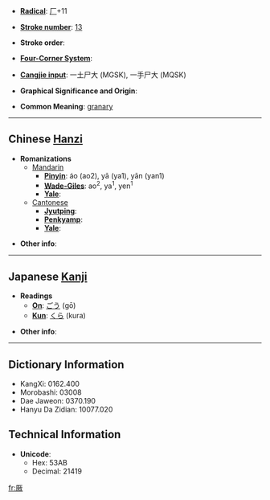 * '''[[Wiktionary:Chinese radical index| Radical]]''': [[Wiktionary:Chinese radical index 厂|厂]]+11

* '''[[Wiktionary:Chinese total strokes index|Stroke number]]''': [[Wiktionary:Chinese total strokes index 13|13]]

* '''Stroke order''': 

* '''[[Wiktionary:Chinese four corner index|Four-Corner System]]''': 

* '''[[Wiktionary:Chinese Cangjie index|Cangjie input]]''': 一土尸大 (MGSK), 一手尸大 (MQSK)

* '''Graphical Significance and Origin''': 

* '''Common Meaning''': [[granary]]

----

== Chinese [[Hanzi]] ==

* '''Romanizations'''
** [[Mandarin]]
*** '''[[Pinyin]]''': áo (ao2), yā (ya1), yān (yan1)
*** '''[[Wade-Giles]]''': ao<sup>2</sup>, ya<sup>1</sup>, yen<sup>1</sup>
*** '''[[Yale]]''': 
**[[Cantonese]]
***'''[[Jyutping]]''':
***'''[[Penkyamp]]''': 
***'''[[Yale]]''': 

* '''Other info''': 

----

== Japanese [[Kanji]] ==

* '''Readings'''
** '''[[On]]''': [[ごう]] (gō)
** '''[[Kun]]''': [[くら]] (kura)

* '''Other info''':  

----

== Dictionary Information ==

* KangXi: 0162.400
* Morobashi: 03008
* Dae Jaweon: 0370.190
* Hanyu Da Zidian: 10077.020

== Technical Information ==

* '''Unicode''':
** Hex: 53AB
** Decimal: 21419

[[fr:厫]]